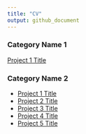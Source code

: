 ```yaml
---
title: "CV"
output: github_document
---
```

### Category Name 1 

[Project 1 Title](/sample_page)

### Category Name 2

- [Project 1 Title](http://example.com/)
- [Project 2 Title](http://example.com/)
- [Project 3 Title](http://example.com/)
- [Project 4 Title](http://example.com/)
- [Project 5 Title](http://example.com/)